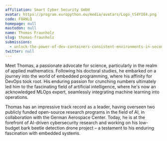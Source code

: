 ```yaml
---
affiliation: Smart Cyber Security GmbH
avatar: https://program.europython.eu/media/avatars/Logo_tS4YI84.png
code: F8ANLQ
homepage: null
mastodon: null
name: Thomas Fraunholz
slug: thomas-fraunholz
submissions:
  - unlock-the-power-of-dev-containers-consistent-environments-in-seconds
twitter: null
---
```


Meet Thomas, a passionate advocate for science, particularly in the realm of
applied mathematics. Following his doctoral studies, he embarked on a journey
into the world of embedded programming, where his affinity for DevOps took root.
His enduring passion for crunching numbers ultimately led him to the fascinating
field of artificial intelligence, where he's now an acknowledged MLOps expert,
seamlessly integrating machine learning into operations.

Thomas has an impressive track record as a leader, having overseen two publicly
funded open-source research programs in the field of AI, in collaboration with
the German Aerospace Center. Today, he is at the forefront of AI-driven
cybersecurity research and working on his low-budget bark beetle detection drone
project – a testament to his enduring fascination with embedded systems.
